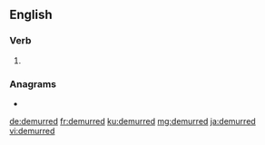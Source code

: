 ==English==

===Verb===
{{head|en|verb form}}

# {{en-past of|demur}}

===Anagrams===
* {{l|en|murdered}}

[[de:demurred]]
[[fr:demurred]]
[[ku:demurred]]
[[mg:demurred]]
[[ja:demurred]]
[[vi:demurred]]